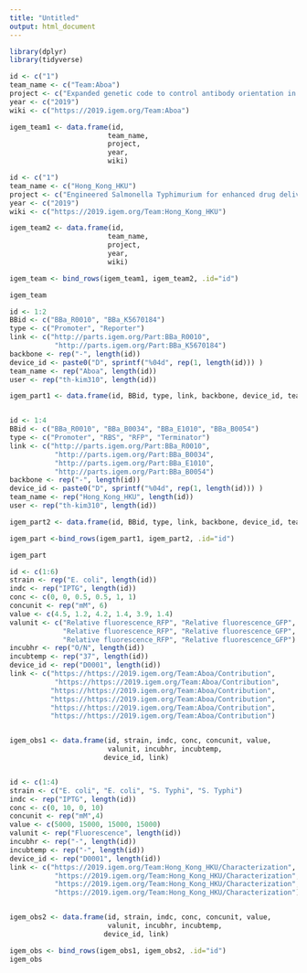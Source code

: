 ```yaml
---
title: "Untitled"
output: html_document
---
```


```r
library(dplyr)
library(tidyverse)

id <- c("1")
team_name <- c("Team:Aboa")
project <- c("Expanded genetic code to control antibody orientation in immunodiagnostics")
year <- c("2019")
wiki <- c("https://2019.igem.org/Team:Aboa")

igem_team1 <- data.frame(id, 
                        team_name, 
                        project, 
                        year, 
                        wiki)

id <- c("1")
team_name <- c("Hong_Kong_HKU")
project <- c("Engineered Salmonella Typhimurium for enhanced drug delivery and cancer stem cell targeting")
year <- c("2019")
wiki <- c("https://2019.igem.org/Team:Hong_Kong_HKU")

igem_team2 <- data.frame(id, 
                        team_name, 
                        project, 
                        year, 
                        wiki)

igem_team <- bind_rows(igem_team1, igem_team2, .id="id")

igem_team
```

```r
id <- 1:2
BBid <- c("BBa_R0010", "BBa_K5670184")
type <- c("Promoter", "Reporter")
link <- c("http://parts.igem.org/Part:BBa_R0010",
           "http://parts.igem.org/Part:BBa_K5670184")
backbone <- rep("-", length(id))
device_id <- paste0("D", sprintf("%04d", rep(1, length(id))) )
team_name <- rep("Aboa", length(id))
user <- rep("th-kim310", length(id))

igem_part1 <- data.frame(id, BBid, type, link, backbone, device_id, team_name, user)


id <- 1:4
BBid <- c("BBa_R0010", "BBa_B0034", "BBa_E1010", "BBa_B0054")
type <- c("Promoter", "RBS", "RFP", "Terminator")
link <- c("http://parts.igem.org/Part:BBa_R0010",
           "http://parts.igem.org/Part:BBa_B0034",
           "http://parts.igem.org/Part:BBa_E1010",
           "http://parts.igem.org/Part:BBa_B0054")
backbone <- rep("-", length(id))
device_id <- paste0("D", sprintf("%04d", rep(1, length(id))) )
team_name <- rep("Hong_Kong_HKU", length(id))
user <- rep("th-kim310", length(id))

igem_part2 <- data.frame(id, BBid, type, link, backbone, device_id, team_name, user)

igem_part <-bind_rows(igem_part1, igem_part2, .id="id") 

igem_part


```


```r
id <- c(1:6)
strain <- rep("E. coli", length(id))
indc <- rep("IPTG", length(id))
conc <- c(0, 0, 0.5, 0.5, 1, 1)
concunit <- rep("mM", 6)
value <- c(4.5, 1.2, 4.2, 1.4, 3.9, 1.4)
valunit <- c("Relative fluorescence_RFP", "Relative fluorescence_GFP", 
             "Relative fluorescence_RFP", "Relative fluorescence_GFP", 
             "Relative fluorescence_RFP", "Relative fluorescence_GFP")
incubhr <- rep("O/N", length(id))
incubtemp <- rep("37", length(id))
device_id <- rep("D0001", length(id))
link <- c("https://https://2019.igem.org/Team:Aboa/Contribution",
           "https://https://2019.igem.org/Team:Aboa/Contribution",
          "https://https://2019.igem.org/Team:Aboa/Contribution",
          "https://https://2019.igem.org/Team:Aboa/Contribution",
          "https://https://2019.igem.org/Team:Aboa/Contribution",
          "https://https://2019.igem.org/Team:Aboa/Contribution")


igem_obs1 <- data.frame(id, strain, indc, conc, concunit, value,
                        valunit, incubhr, incubtemp,
                       device_id, link)


id <- c(1:4)
strain <- c("E. coli", "E. coli", "S. Typhi", "S. Typhi")
indc <- rep("IPTG", length(id))
conc <- c(0, 10, 0, 10)
concunit <- rep("mM",4)
value <- c(5000, 15000, 15000, 15000)
valunit <- rep("Fluorescence", length(id))
incubhr <- rep("-", length(id))
incubtemp <- rep("-", length(id))
device_id <- rep("D0001", length(id))
link <- c("https://2019.igem.org/Team:Hong_Kong_HKU/Characterization",
           "https://2019.igem.org/Team:Hong_Kong_HKU/Characterization",
           "https://2019.igem.org/Team:Hong_Kong_HKU/Characterization",
           "https://2019.igem.org/Team:Hong_Kong_HKU/Characterization")


igem_obs2 <- data.frame(id, strain, indc, conc, concunit, value,
                        valunit, incubhr, incubtemp,
                       device_id, link)

igem_obs <- bind_rows(igem_obs1, igem_obs2, .id="id")
igem_obs
```



